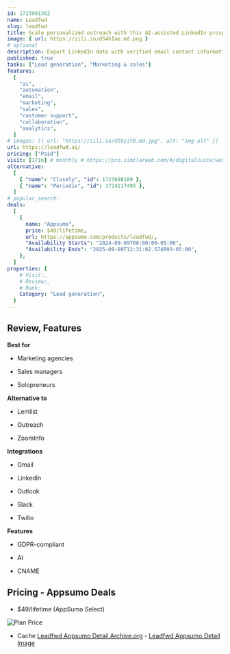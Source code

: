 ```yaml
---
id: 1725901362
name: Leadfwd
slug: leadfwd
title: Scale personalized outreach with this AI-assisted LinkedIn prospecting and outreach tool
image: { url: https://iili.io/dS4hIae.md.png }
# optional
description: Export LinkedIn data with verified email contact information at scaleDeliver personalized outreach using AI, LinkedIn, and email
published: true
tasks: ["Lead generation", "Marketing & sales"]
features:
  [
    "ai",
    "automation",
    "email",
    "marketing",
    "sales",
    "customer support",
    "collaboration",
    "analytics",
  ]
# images: [{ url: "https://iili.io/dI8yiYB.md.jpg", alt: "img alt" }]
url: https://leadfwd.ai/
pricing: ["Paid"]
visit: [1716] # monthly # https://pro.similarweb.com/#/digitalsuite/websiteanalysis/home
alternative:
  [
    { "name": "Closely", "id": 1723698189 },
    { "name": "Periodix", "id": 1724117495 },
  ]
# popular_search:
deals:
  [
    {
      name: "Appsumo",
      price: $49/lifetime,
      url: https://appsumo.com/products/leadfwd/,
      "Availability Starts": "2024-09-09T08:00:00-05:00",
      "Availability Ends": "2025-09-09T12:31:02.574093-05:00",
    },
  ]
properties: {
    # Visit:,
    # Review:,
    # Rank:,
    Category: "Lead generation",
  }
---
```


## Review, Features

**Best for**

- Marketing agencies

- Sales managers

- Solopreneurs

**Alternative to**

- Lemlist

- Outreach

- ZoomInfo

**Integrations**

- Gmail

- LinkedIn

- Outlook

- Slack

- Twilio

**Features**

- GDPR-compliant

- AI

- CNAME

## Pricing - Appsumo Deals

- $49/lifetime (AppSumo Select)

<Img src="https://iili.io/dS6CMN4.png" alt="Plan Price" />

- Cache [Leadfwd Appsumo Detail Archive.org](https://web.archive.org/web/*/https://appsumo.com/products/leadfwd/) - [Leadfwd Appsumo Detail Image](https://iili.io/dS6Cs0F.png)

